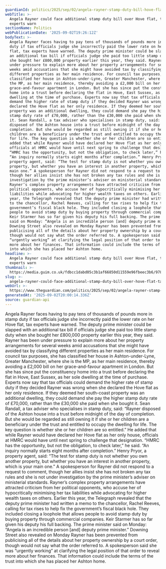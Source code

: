 ```yaml
---
guardianId: politics/2025/sep/02/angela-rayner-stamp-duty-bill-hove-flat-tax-experts
webTitle: >-
  Angela Rayner could face additional stamp duty bill over Hove flat, tax
  experts warn
sectionName: Politics
webPublicationDate: '2025-09-02T19:26:12Z'
bodyText: >-
  Angela Rayner faces having to pay tens of thousands of pounds more in stamp
  duty if tax officials judge she incorrectly paid the lower rate on her Hove
  flat, tax experts have warned. The deputy prime minister could be slapped with
  an additional tax bill if officials judge she paid too little stamp duty when
  she bought her £800,000 property earlier this year, they said. Rayner has been
  under pressure to explain more about her property arrangements for several
  weeks amid accusations that she might have avoided tax by classifying
  different properties as her main residence. For council tax purposes, she has
  classified her house in Ashton-under-Lyne, Greater Manchester, where she is
  the MP, as her main residence, thereby avoiding a £2,000 bill on her
  grace-and-favour apartment in London. But she has since put the constituency
  home into a trust before declaring the flat in Hove, East Sussex, as her sole
  dwelling at the time of purchase. Experts now say that tax officials could
  demand the higher rate of stamp duty if they decided Rayner was wrong when she
  declared the Hove flat as her only residence. If they deemed her south-coast
  property was an additional dwelling, they could demand she pay the higher
  stamp duty rate of £70,000, rather than the £30,000 she paid when she bought
  it. Sean Randall, a tax adviser who specialises in stamp duty, said: “Rayner
  disposed of the Ashton house into a trust before midnight of the day of
  completion. But she would be regarded as still owning it if she or her
  children are a beneficiary under the trust and entitled to occupy the dwelling
  for life. The key question is whether she or her children are so entitled.” He
  added that while Rayner would have declared her Hove flat as her only house,
  officials at HMRC would have until next spring to challenge that designation.
  “HMRC has the opportunity, but not the obligation, to check later,” he said.
  “An inquiry normally starts eight months after completion.” Henry Pryor, a
  property agent, said: “The test for stamp duty is not whether you own another
  property, but whether you have an interest in another property, which is your
  main one.” A spokesperson for Rayner did not respond to a request to comment,
  though her allies insist she has not broken any tax rules and she is not under
  investigation by the prime minister’s adviser on ministerial standards.
  Rayner’s complex property arrangements have attracted criticism from her
  political opponents, who accuse her of hypocritically minimising her tax
  liabilities while advocating for higher wealth taxes on others. Earlier this
  year, the Telegraph revealed that the deputy prime minister had written a memo
  to the chancellor, Rachel Reeves, calling for tax rises to help fix the
  government’s fiscal black hole. They included closing a loophole that allows
  people to avoid stamp duty by buying property through commercial companies.
  Keir Starmer has so far given his deputy his full backing. The prime minister
  said on Monday: “Angela is an incredible person [and] deputy prime minister.”
  Downing Street also revealed on Monday Rayner has been prevented from
  publicising all of the details about her property ownership by a court order,
  though would not say what the order referred to. A spokesperson said she was
  “urgently working” at clarifying the legal position of that order to reveal
  more about her finances. That information could include the terms of the trust
  into which she has placed her Ashton home.
headline: >-
  Angela Rayner could face additional stamp duty bill over Hove flat, tax
  experts warn
thumbnail: >-
  https://media.guim.co.uk/fdbcc1dabd05c3b1af66850d11559e96fbeec3b6/978_146_3795_3037/500.jpg
slug: >-
  angela-rayner-could-face-additional-stamp-duty-bill-over-hove-flat-tax-experts-warn
webUrl: >-
  https://www.theguardian.com/politics/2025/sep/02/angela-rayner-stamp-duty-bill-hove-flat-tax-experts
generatedAt: '2025-09-02T20:00:14.336Z'
source: guardian-api
---
```

Angela Rayner faces having to pay tens of thousands of pounds more in stamp duty if tax officials judge she incorrectly paid the lower rate on her Hove flat, tax experts have warned. The deputy prime minister could be slapped with an additional tax bill if officials judge she paid too little stamp duty when she bought her £800,000 property earlier this year, they said. Rayner has been under pressure to explain more about her property arrangements for several weeks amid accusations that she might have avoided tax by classifying different properties as her main residence. For council tax purposes, she has classified her house in Ashton-under-Lyne, Greater Manchester, where she is the MP, as her main residence, thereby avoiding a £2,000 bill on her grace-and-favour apartment in London. But she has since put the constituency home into a trust before declaring the flat in Hove, East Sussex, as her sole dwelling at the time of purchase. Experts now say that tax officials could demand the higher rate of stamp duty if they decided Rayner was wrong when she declared the Hove flat as her only residence. If they deemed her south-coast property was an additional dwelling, they could demand she pay the higher stamp duty rate of £70,000, rather than the £30,000 she paid when she bought it. Sean Randall, a tax adviser who specialises in stamp duty, said: “Rayner disposed of the Ashton house into a trust before midnight of the day of completion. But she would be regarded as still owning it if she or her children are a beneficiary under the trust and entitled to occupy the dwelling for life. The key question is whether she or her children are so entitled.” He added that while Rayner would have declared her Hove flat as her only house, officials at HMRC would have until next spring to challenge that designation. “HMRC has the opportunity, but not the obligation, to check later,” he said. “An inquiry normally starts eight months after completion.” Henry Pryor, a property agent, said: “The test for stamp duty is not whether you own another property, but whether you have an interest in another property, which is your main one.” A spokesperson for Rayner did not respond to a request to comment, though her allies insist she has not broken any tax rules and she is not under investigation by the prime minister’s adviser on ministerial standards. Rayner’s complex property arrangements have attracted criticism from her political opponents, who accuse her of hypocritically minimising her tax liabilities while advocating for higher wealth taxes on others. Earlier this year, the Telegraph revealed that the deputy prime minister had written a memo to the chancellor, Rachel Reeves, calling for tax rises to help fix the government’s fiscal black hole. They included closing a loophole that allows people to avoid stamp duty by buying property through commercial companies. Keir Starmer has so far given his deputy his full backing. The prime minister said on Monday: “Angela is an incredible person [and] deputy prime minister.” Downing Street also revealed on Monday Rayner has been prevented from publicising all of the details about her property ownership by a court order, though would not say what the order referred to. A spokesperson said she was “urgently working” at clarifying the legal position of that order to reveal more about her finances. That information could include the terms of the trust into which she has placed her Ashton home.
